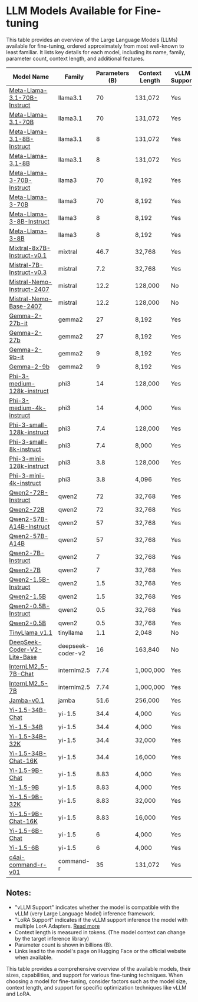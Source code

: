 # LLM Models Available for Fine-tuning

This table provides an overview of the Large Language Models (LLMs) available for fine-tuning, ordered approximately from most well-known to least familiar. It lists key details for each model, including its name, family, parameter count, context length, and additional features.

| Model Name                                                                                    | Family            | Parameters (B) | Context Length | vLLM Support | LoRA Support |
| --------------------------------------------------------------------------------------------- | ----------------- | -------------- | -------------- | ------------ | ------------ |
| [Meta-Llama-3.1-70B-Instruct](https://huggingface.co/meta-llama/Meta-Llama-3.1-70B-Instruct)  | llama3.1          | 70             | 131,072        | Yes          | Yes          |
| [Meta-Llama-3.1-70B](https://huggingface.co/meta-llama/Meta-Llama-3.1-70B)                    | llama3.1          | 70             | 131,072        | Yes          | Yes          |
| [Meta-Llama-3.1-8B-Instruct](https://huggingface.co/meta-llama/Meta-Llama-3.1-8B-Instruct)    | llama3.1          | 8              | 131,072        | Yes          | Yes          |
| [Meta-Llama-3.1-8B](https://huggingface.co/meta-llama/Meta-Llama-3.1-8B)                      | llama3.1          | 8              | 131,072        | Yes          | Yes          |
| [Meta-Llama-3-70B-Instruct](https://huggingface.co/meta-llama/Meta-Llama-3-70B-Instruct)      | llama3            | 70             | 8,192          | Yes          | Yes          |
| [Meta-Llama-3-70B](https://huggingface.co/meta-llama/Meta-Llama-3-70B)                        | llama3            | 70             | 8,192          | Yes          | Yes          |
| [Meta-Llama-3-8B-Instruct](https://huggingface.co/meta-llama/Meta-Llama-3-8B-Instruct)        | llama3            | 8              | 8,192          | Yes          | Yes          |
| [Meta-Llama-3-8B](https://huggingface.co/meta-llama/Meta-Llama-3-8B)                          | llama3            | 8              | 8,192          | Yes          | Yes          |
| [Mixtral-8x7B-Instruct-v0.1](https://huggingface.co/mistralai/Mixtral-8x7B-Instruct-v0.1)     | mixtral           | 46.7           | 32,768         | Yes          | Yes          |
| [Mistral-7B-Instruct-v0.3](https://huggingface.co/mistralai/Mistral-7B-Instruct-v0.3)         | mistral           | 7.2            | 32,768         | Yes          | Yes          |
| [Mistral-Nemo-Instruct-2407](https://huggingface.co/mistralai/Mistral-Nemo-Instruct-2407)     | mistral           | 12.2           | 128,000        | No           | No           |
| [Mistral-Nemo-Base-2407](https://huggingface.co/mistralai/Mistral-Nemo-Base-2407)             | mistral           | 12.2           | 128,000        | No           | No           |
| [Gemma-2-27b-it](https://huggingface.co/google/gemma-2-27b-it)                                | gemma2            | 27             | 8,192          | Yes          | Yes          |
| [Gemma-2-27b](https://huggingface.co/google/gemma-2-27b)                                      | gemma2            | 27             | 8,192          | Yes          | Yes          |
| [Gemma-2-9b-it](https://huggingface.co/google/gemma-2-9b-it)                                  | gemma2            | 9              | 8,192          | Yes          | Yes          |
| [Gemma-2-9b](https://huggingface.co/google/gemma-2-9b)                                        | gemma2            | 9              | 8,192          | Yes          | Yes          |
| [Phi-3-medium-128k-instruct](https://huggingface.co/microsoft/phi-3-medium-128k-instruct)     | phi3              | 14             | 128,000        | Yes          | No           |
| [Phi-3-medium-4k-instruct](https://huggingface.co/microsoft/phi-3-medium-4k-instruct)         | phi3              | 14             | 4,000          | Yes          | No           |
| [Phi-3-small-128k-instruct](https://huggingface.co/microsoft/phi-3-small-128k-instruct)       | phi3              | 7.4            | 128,000        | Yes          | No           |
| [Phi-3-small-8k-instruct](https://huggingface.co/microsoft/phi-3-small-8k-instruct)           | phi3              | 7.4            | 8,000          | Yes          | No           |
| [Phi-3-mini-128k-instruct](https://huggingface.co/microsoft/phi-3-mini-128k-instruct)         | phi3              | 3.8            | 128,000        | Yes          | No           |
| [Phi-3-mini-4k-instruct](https://huggingface.co/microsoft/phi-3-mini-4k-instruct)             | phi3              | 3.8            | 4,096          | Yes          | No           |
| [Qwen2-72B-Instruct](https://huggingface.co/Qwen/Qwen2-72B-Instruct)                          | qwen2             | 72             | 32,768         | Yes          | Yes          |
| [Qwen2-72B](https://huggingface.co/Qwen/Qwen2-72B)                                            | qwen2             | 72             | 32,768         | Yes          | Yes          |
| [Qwen2-57B-A14B-Instruct](https://huggingface.co/Qwen/Qwen2-57B-A14B-Instruct)                | qwen2             | 57             | 32,768         | Yes          | Yes          |
| [Qwen2-57B-A14B](https://huggingface.co/Qwen/Qwen2-57B-A14B)                                  | qwen2             | 57             | 32,768         | Yes          | Yes          |
| [Qwen2-7B-Instruct](https://huggingface.co/Qwen/Qwen2-7B-Instruct)                            | qwen2             | 7              | 32,768         | Yes          | Yes          |
| [Qwen2-7B](https://huggingface.co/Qwen/Qwen2-7B)                                              | qwen2             | 7              | 32,768         | Yes          | Yes          |
| [Qwen2-1.5B-Instruct](https://huggingface.co/Qwen/Qwen2-1.5B-Instruct)                        | qwen2             | 1.5            | 32,768         | Yes          | Yes          |
| [Qwen2-1.5B](https://huggingface.co/Qwen/Qwen2-1.5B)                                          | qwen2             | 1.5            | 32,768         | Yes          | Yes          |
| [Qwen2-0.5B-Instruct](https://huggingface.co/Qwen/Qwen2-0.5B-Instruct)                        | qwen2             | 0.5            | 32,768         | Yes          | Yes          |
| [Qwen2-0.5B](https://huggingface.co/Qwen/Qwen2-0.5B)                                          | qwen2             | 0.5            | 32,768         | Yes          | Yes          |
| [TinyLlama_v1.1](https://huggingface.co/TinyLlama/TinyLlama-1.1B-Chat-v1.0)                   | tinyllama         | 1.1            | 2,048          | No           | No           |
| [DeepSeek-Coder-V2-Lite-Base](https://huggingface.co/deepseek-ai/DeepSeek-Coder-V2-Lite-Base) | deepseek-coder-v2 | 16             | 163,840        | No           | No           |
| [InternLM2_5-7B-Chat](https://huggingface.co/internlm/InternLM2_5-7B-Chat)                    | internlm2.5       | 7.74           | 1,000,000      | Yes          | No           |
| [InternLM2_5-7B](https://huggingface.co/internlm/InternLM2_5-7B)                              | internlm2.5       | 7.74           | 1,000,000      | Yes          | No           |
| [Jamba-v0.1](https://huggingface.co/ai21labs/Jamba-v0.1)                                      | jamba             | 51.6           | 256,000        | Yes          | Yes          |
| [Yi-1.5-34B-Chat](https://huggingface.co/01-ai/Yi-1.5-34B-Chat)                               | yi-1.5            | 34.4           | 4,000          | Yes          | Yes          |
| [Yi-1.5-34B](https://huggingface.co/01-ai/Yi-1.5-34B)                                         | yi-1.5            | 34.4           | 4,000          | Yes          | Yes          |
| [Yi-1.5-34B-32K](https://huggingface.co/01-ai/Yi-1.5-34B-32K)                                 | yi-1.5            | 34.4           | 32,000         | Yes          | Yes          |
| [Yi-1.5-34B-Chat-16K](https://huggingface.co/01-ai/Yi-1.5-34B-Chat-16K)                       | yi-1.5            | 34.4           | 16,000         | Yes          | Yes          |
| [Yi-1.5-9B-Chat](https://huggingface.co/01-ai/Yi-1.5-9B-Chat)                                 | yi-1.5            | 8.83           | 4,000          | Yes          | Yes          |
| [Yi-1.5-9B](https://huggingface.co/01-ai/Yi-1.5-9B)                                           | yi-1.5            | 8.83           | 4,000          | Yes          | Yes          |
| [Yi-1.5-9B-32K](https://huggingface.co/01-ai/Yi-1.5-9B-32K)                                   | yi-1.5            | 8.83           | 32,000         | Yes          | Yes          |
| [Yi-1.5-9B-Chat-16K](https://huggingface.co/01-ai/Yi-1.5-9B-Chat-16K)                         | yi-1.5            | 8.83           | 16,000         | Yes          | Yes          |
| [Yi-1.5-6B-Chat](https://huggingface.co/01-ai/Yi-1.5-6B-Chat)                                 | yi-1.5            | 6              | 4,000          | Yes          | Yes          |
| [Yi-1.5-6B](https://huggingface.co/01-ai/Yi-1.5-6B)                                           | yi-1.5            | 6              | 4,000          | Yes          | Yes          |
| [c4ai-command-r-v01](https://huggingface.co/CohereForAI/c4ai-command-r-v01)                   | command-r         | 35             | 131,072        | Yes          | No           |

## Notes:

- "vLLM Support" indicates whether the model is compatible with the vLLM (very Large Language Model) inference framework.
- "LoRA Support" indicates if the vLLM support inference the model with multiple LorA Adapters. [Read more](https://docs.vllm.ai/en/latest/models/lora.html)
- Context length is measured in tokens. (The model context can change by the target inference library)
- Parameter count is shown in billions (B).
- Links lead to the model's page on Hugging Face or the official website when available.

This table provides a comprehensive overview of the available models, their sizes, capabilities, and support for various fine-tuning techniques. When choosing a model for fine-tuning, consider factors such as the model size, context length, and support for specific optimization techniques like vLLM and LoRA.
